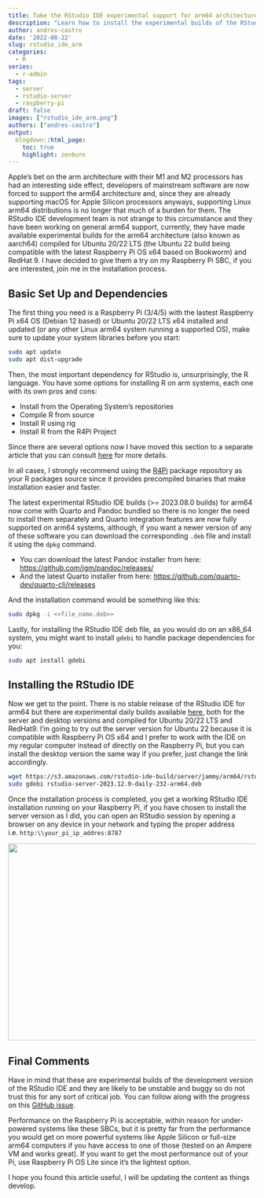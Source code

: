 ```yaml
---
title: Take the RStudio IDE experimental support for arm64 architectures out for a spin
description: "Learn how to install the experimental builds of the RStudio IDE for arm64 on Raspberry Pi SBCs and other Linux arm64 systems. Compatible with Raspberry Pi OS, Ubuntu 20/22 LTS and RedHat 9"
author: andres-castro
date: '2022-08-22'
slug: rstudio_ide_arm
categories:
  - R
series: 
  - r-admin
tags:
  - server
  - rstudio-server
  - raspberry-pi
draft: false
images: ["rstudio_ide_arm.png"]
authors: ["andres-castro"]
output:
  blogdown::html_page:
    toc: true
    highlight: zenburn
---
```


Apple's bet on the arm architecture with their M1 and M2 processors has had an interesting side effect, developers of mainstream software are now forced to support the arm64 architecture and, since they are already supporting macOS for Apple Silicon processors anyways, supporting Linux arm64 distributions is no longer that much of a burden for them. The RStudio IDE development team is not strange to this circumstance and they have been working on general arm64 support, currently, they have made available experimental builds for the arm64 architecture (also known as aarch64) compiled for Ubuntu 20/22 LTS (the Ubuntu 22 build being compatible with the latest Raspberry Pi OS x64 based on Bookworm) and RedHat 9. I have decided to give them a try on my Raspberry Pi SBC, if you are interested, join me in the installation process.

## Basic Set Up and Dependencies

The first thing you need is a Raspberry Pi (3/4/5) with the lastest Raspberry Pi x64 OS (Debian 12 based) or Ubuntu 20/22 LTS x64 installed and updated (or any other Linux arm64 system running a supported OS), make sure to update your system libraries before you start:

```bash
sudo apt update
sudo apt dist-upgrade
```

Then, the most important dependency for RStudio is, unsurprisingly, the R language. You have some options for installing R on arm systems, each one with its own pros and cons:

-   Install from the Operating System's repositories
-   Compile R from source
-   Install R using rig
-   Install R from the R4Pi Project

Since there are several options now I have moved this section to a separate article that you can consult [here](/2023/02/11/r_on_arm/) for more details.

In all cases, I strongly recommend using the [R4Pi](https://r4pi.org/) package repository as your R packages source since it provides precompiled binaries that make installation easier and faster.

The latest experimental RStudio IDE builds (>= 2023.08.0 builds) for arm64 now come with Quarto and Pandoc bundled so there is no longer the need to install them separately and Quarto integration features are now fully supported on arm64 systems, although, if you want a newer version of any of these software you can download the corresponding `.deb` file and install it using the `dpkg` command.

-   You can download the latest Pandoc installer from here: <https://github.com/jgm/pandoc/releases/>
-   And the latest Quarto installer from here: <https://github.com/quarto-dev/quarto-cli/releases>

And the installation command would be something like this:

```bash
sudo dpkg -i <<file_name.deb>>
```

Lastly, for installing the RStudio IDE deb file, as you would do on an x86_64 system, you might want to install `gdebi` to handle package dependencies for you:

```bash
sudo apt install gdebi
```

## Installing the RStudio IDE

Now we get to the point. There is no stable release of the RStudio IDE for arm64 but there are experimental daily builds available [here](https://dailies.rstudio.com/rstudio/), both for the server and desktop versions and compiled for Ubuntu 20/22 LTS and RedHat9. I'm going to try out the server version for Ubuntu 22 because it is compatible with Raspberry Pi OS x64 and I prefer to work with the IDE on my regular computer instead of directly on the Raspberry Pi, but you can install the desktop version the same way if you prefer, just change the link accordingly.

```bash
wget https://s3.amazonaws.com/rstudio-ide-build/server/jammy/arm64/rstudio-server-2023.12.0-daily-232-arm64.deb
sudo gdebi rstudio-server-2023.12.0-daily-232-arm64.deb
```

Once the installation process is completed, you get a working RStudio IDE installation running on your Raspberry Pi, if you have chosen to install the server version as I did, you can open an RStudio session by opening a browser on any device in your network and typing the proper address i.e. `http:\\your_pi_ip_addres:8787`

![](/post/2022-08-20-rstudio_ide_arm.en_files/rstudio_ide.jpg){width="800px" height="400px"}

## Final Comments

Have in mind that these are experimental builds of the development version of the RStudio IDE and they are likely to be unstable and buggy so do not trust this for any sort of critical job. You can follow along with the progress on this [GitHub issue](https://github.com/rstudio/rstudio/issues/8809).

Performance on the Raspberry Pi is acceptable, within reason for under-powered systems like these SBCs, but it is pretty far from the performance you would get on more powerful systems like Apple Silicon or full-size arm64 computers if you have access to one of those (tested on an Ampere VM and works great). If you want to get the most performance out of your Pi, use Raspberry Pi OS Lite since it's the lightest option.

I hope you found this article useful, I will be updating the content as things develop.
